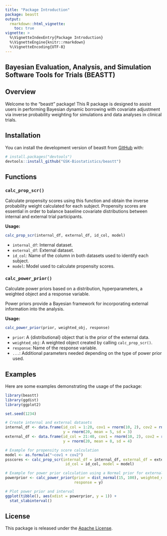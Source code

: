 ```yaml
---
title: "Package Introduction"
package: beastt
output: 
  rmarkdown::html_vignette:
    toc: true
vignette: >
  %\VignetteIndexEntry{Package Introduction}
  %\VignetteEngine{knitr::rmarkdown}
  %\VignetteEncoding{UTF-8}
---
```




## Bayesian Evaluation, Analysis, and Simulation Software Tools for Trials (BEASTT)

## Overview

Welcome to the "beastt" package! This R package is designed to assist users in performing
Bayesian dynamic borrowing with covariate adjustment via inverse probability weighting for
simulations and data analyses in clinical trials.

## Installation

You can install the development version of beastt from [GitHub](https://github.com/) with:

``` r
# install.packages("devtools")
devtools::install_github("GSK-Biostatistics/beastt")
```

## Functions

### `calc_prop_scr()`

Calculate propensity scores using this function and obtain the inverse probability weight 
calculated for each subject. Propensity scores are essential in order to balance baseline
covariate distributions between internal and external trial participants.

**Usage:**

```R
calc_prop_scr(internal_df, external_df, id_col, model)
```

- `internal_df`: Internal dataset.
- `external_df`: External dataset.
- `id_col`: Name of the column in both datasets used to identify each subject.
- `model`: Model used to calculate propensity scores.

### `calc_power_prior()`

Calculate power priors based on a distribution, hyperparameters, a weighted object and a response variable. 

Power priors provide a Bayesian framework for incorporating external information into the analysis.

**Usage:**

```R
calc_power_prior(prior, weighted_obj, response)
```

- `prior`: A {distributional} object that is the prior of the external data.
- `weighted_obj`: A weighted object created by calling `calc_prop_scr()`.
- `response`: Name of the response variable.
- `...`: Additional parameters needed depending on the type of power prior used.

## Examples

Here are some examples demonstrating the usage of the package:

```R
library(beastt)
library(ggdist)
library(ggplot2)

set.seed(1234)

# Create internal and external datasets
internal_df <- data.frame(id_col = 1:20, cov1 = rnorm(10, 2), cov2 = rnorm(100, 20), 
                          y = rnorm(20, mean = 5, sd = 3)
external_df <- data.frame(id_col = 21:40, cov1 = rnorm(10, 2), cov2 = rnorm(100, 18), 
                          y = rnorm(20, mean = 8, sd = 4)

# Example for propensity score calculation
model <- as.formula("~cov1 + cov2")
psscores <- calc_prop_scr(internal_df = internal_df, external_df = external_df, 
                           id_col = id_col, model = model)

# Example for power prior calculation using a Normal prior for external data
powerprior <- calc_power_prior(prior = dist_normal(15, 100), weighted_obj = psscores, 
                               response = y)

# Plot power prior and interval
ggplot(tibble(), aes(xdist = powerprior, y = 1)) +
  stat_slabinterval()
```


## License

This package is released under the [Apache License](>= 2).
